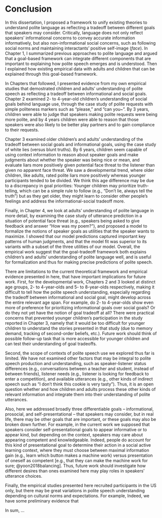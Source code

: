 # Conclusion {-#conclusion}

In this dissertation, I proposed a framework to unify existing theories to understand polite language as reflecting a tradeoff between different goals that speakers may consider. 
Critically, language does not only reflect speakers' informational concerns to convey accurate information informatively, 
but also non-informational social concerns, such as following social norms and maintaining interactants' positive self-image (*face*).
In Chapter 1, I summarized previous approaches to polite language and argued that a goal-based framework can integrate different components that are important to explaining how polite speech emerges and is understood. 
Then I explained how existing empirical data with adults and children that can be explained through this goal-based framework.

In Chapters that followed, I presented evidence from my own empirical studies that demostrated children and adults' understanding of polite speech as reflecting a tradeoff between informational and social goals. 
Chapter 2 examined 2- to 4-year-old children's understanding of social goals behind language use, through the case study of polite requests with simple politeness markers such as "please," and "can you~". By 3 years, children were able to judge that speakers making polite requests were being more polite, and by 4 years children were able to reason that those speakers were also likely to be better play partners and to gain compliance to their requests. 

Chapter 3 examined older children's and adults' understanding of the tradeoff between social goals and informational goals, using the case study of white lies (versus blunt truths). By 6 years, children seem capable of using context information to reason about speaker goals and make judgments about whether the speaker was being nice or mean, and evaluate liars more positively given potential face threat to the listener than given no apparent face threat. 
We saw a developmental trend, where older children, like adults, rated polite liars more positively whereas younger participants tended to be divided. We think this age difference may be due to a discrepancy in goal priorities: Younger children may prioritize truth-telling, which can be a simple rule to follow (e.g., "Don't lie, always tell the truth") but as they get older, they might learn to consider other people's feelings and address the informational-social tradeoff more.

Finally, in Chapter 4, we look at adults' understanding of polite language in more detail, by examining the case study of utterance prediction in a situation of potential face threat (e.g., speakers being asked to give feedback and answer "How was my poem?"), 
and proposed a model to formalize the notions of speaker goals as utilities that the speaker wants to maximize. 
I showed that our model predictions captured important key patterns of human judgments,
and that the model fit was superior to its variants with a subset of the three utilities of our model. 
Overall, the empirical work suggest that the goal-tradeoff framework both explains children's and adults' understanding of polite language well, and is useful for formalization and thus for making precise predictions of polite speech. 

There are limitations to the current theoretical framework and empirical evidence presented in here, that have important implications for future work. 
First, for the developmental work, Chapters 2 and 3 looked at distinct age groups, 2- to 4-year-olds and 5- to 8-year-olds respectively, making it difficult to tell how the polite speech understanding, especially regarding the tradeoff between informational and social goal, might develop across the entire relevant age span. 
For example, do 2- to 4-year-olds show even more of preference for prioritizing informational goals over social goals? Or do they not yet have the notion of goal tradeoff at all?
There were practical concerns that prevented younger children's participation in the study reported in Chapter 3, namely that it would be too difficult for younger children to understand the stories presented in that study (due to memory demand, tracking of second-order beliefs, etc.). 
Future work should think of possible follow-up task that is more accessible for younger children and can test their understanding of goal tradeoffs. 

Second, the scope of contexts of polite speech use we explored thus far is limited. We have not examined other factors that may be integral to polite speech production and understanding, such as speaker-listener status differences (e.g., conversations between a teacher and student, instead of between friends), listener needs (e.g., listener is looking for feedback to enter a competition), and available utterances (e.g., other kinds of indirect speech such as "I don't think this cookie is very tasty").
Thus, it is an open question whether and how children and adults process these other kinds of relevant information and integrate them into their understanding of polite utterances. 

Also, here we addressed broadly three differentiable goals -- informational, prosocial, and self-presentational -- that speakers may consider, but in real life, there may be other goals that are important, or these goals may also be broken down further. 
For example, in the current work we supposed that speakers consider self-presentational goals to appear informative or to appear kind, but depending on the context, speakers may care about appearing competent and knowledgeable.
Indeed, people do account for this kind of presentational goal to determine their action in a social active learning context, where they must choose between maximal information gain (e.g., learn which button makes a machine work) versus presentation of oneself as competent [e.g., that they can make the machine work for sure; @yoon2018balancing].
Thus, future work should investigate how different desires than ones examined here may play roles in speakers' utterance choices.

Finally, the empirical studies presented here recruited participants in the US only, but there may be great variations in polite speech understanding depending on cultural norms and expectations. 
For example, 
Indeed, we have some preliminary evidence that 


In sum, ...
